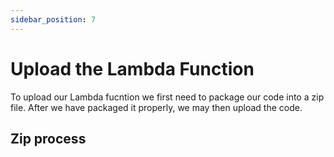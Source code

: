 ```yaml
---
sidebar_position: 7
---
```


# Upload the Lambda Function

To upload our Lambda fucntion we first need to package our code into a zip file.  After we have packaged it properly, we may then upload the code.

## Zip process

